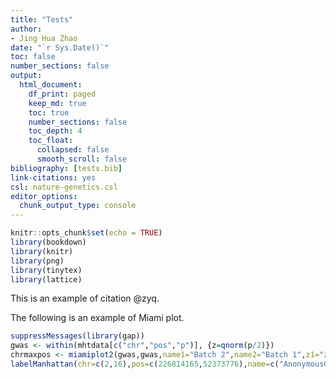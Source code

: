 ```yaml
---
title: "Tests"
author:
- Jing Hua Zhao
date: "`r Sys.Date()`"
toc: false
number_sections: false
output:
  html_document:
    df_print: paged
    keep_md: true
    toc: true
    number_sections: false
    toc_depth: 4
    toc_float:
      collapsed: false
      smooth_scroll: false
bibliography: [tests.bib]
link-citations: yes
csl: nature-genetics.csl
editor_options:
  chunk_output_type: console
---
```


```r
knitr::opts_chunk$set(echo = TRUE)
library(bookdown)
library(knitr)
library(png)
library(tinytex)
library(lattice)
```

This is an example of citation @zyq.

The following is an example of Miami plot.

```r
suppressMessages(library(gap))
gwas <- within(mhtdata[c("chr","pos","p")], {z=qnorm(p/2)})
chrmaxpos <- miamiplot2(gwas,gwas,name1="Batch 2",name2="Batch 1",z1="z",z2="z")
labelManhattan(chr=c(2,16),pos=c(226814165,52373776),name=c("AnonymousGene","FTO"),gwas,gwasZLab="z",chrmaxpos=chrmaxpos)
```
